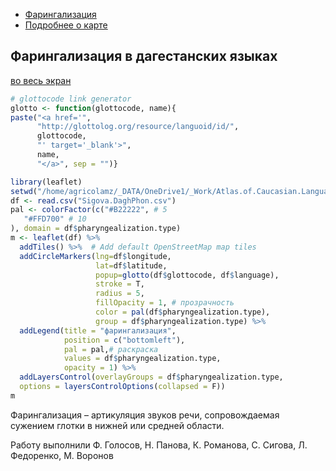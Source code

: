 <head>
  <meta charset="utf-8">
  <title>Report</title>
  <link rel="stylesheet" href="jquery-ui/jquery-ui.min.css">
  <script src="jquery-ui/external/jquery/jquery.js"></script>
  <script src="jquery-ui/jquery-ui.js"></script>
  <script>
  $(function() {
    $( "#tabs" ).tabs();
  });
  </script>
</head>

<div id="tabs">
<ul>
<li><a href="#atlasru">Фарингализация</a></li>
<li><a href="#aboutru">Подробнее о карте</a></li>
</ul>

<div id="atlasru">
## Фарингализация в дагестанских языках
<a href="http://web-corpora.net/~agricolamz/maps/AtCauc/Dagestanian.atlas/pharyngealization/dagestan.pharyngealization.big.html"> во весь экран </a>

```r
# glottocode link generator
glotto <- function(glottocode, name){
paste("<a href='",
      "http://glottolog.org/resource/languoid/id/",
      glottocode,
      "' target='_blank'>",
      name,
      "</a>", sep = "")}

library(leaflet)
setwd("/home/agricolamz/_DATA/OneDrive1/_Work/Atlas.of.Caucasian.Languages/Dagestanian.atlas/pharyngealization/")
df <- read.csv("Sigova.DaghPhon.csv")
pal <- colorFactor(c("#B22222", # 5
   "#FFD700" # 10
), domain = df$pharyngealization.type)
m <- leaflet(df) %>%
  addTiles() %>%  # Add default OpenStreetMap map tiles
  addCircleMarkers(lng=df$longitude,
                   lat=df$latitude,
                   popup=glotto(df$glottocode, df$language),
                   stroke = T,
                   radius = 5,
                   fillOpacity = 1, # прозрачность
                   color = pal(df$pharyngealization.type),
                   group = df$pharyngealization.type) %>%
  addLegend(title = "фарингализация",
            position = c("bottomleft"),
            pal = pal,# раскраска
            values = df$pharyngealization.type,
            opacity = 1) %>%
  addLayersControl(overlayGroups = df$pharyngealization.type,
  options = layersControlOptions(collapsed = F))
m
```
Фарингализация – артикуляция звуков речи, сопровождаемая сужением глотки в нижней или средней области.
</div>
<div id="aboutru">
   Работу выполнили Ф. Голосов, Н. Панова, К. Романова, С. Сигова, Л. Федоренко, М. Воронов
</div>

